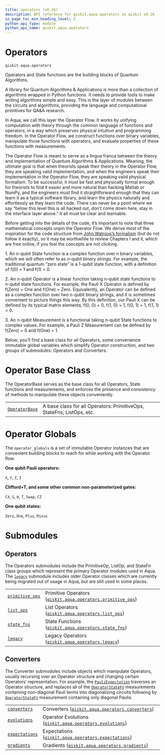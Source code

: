```yaml
---
title: operators (v0.26)
description: API reference for qiskit.aqua.operators in qiskit v0.26
in_page_toc_min_heading_level: 2
python_api_type: module
python_api_name: qiskit.aqua.operators
---
```


<span id="module-qiskit.aqua.operators" />

<span id="qiskit-aqua-operators" />

<span id="operators-qiskit-aqua-operators" />

# Operators

`qiskit.aqua.operators`

Operators and State functions are the building blocks of Quantum Algorithms.

A library for Quantum Algorithms & Applications is more than a collection of algorithms wrapped in Python functions. It needs to provide tools to make writing algorithms simple and easy. This is the layer of modules between the circuits and algorithms, providing the language and computational primitives for QA\&A research.

In Aqua, we call this layer the Operator Flow. It works by unifying computation with theory through the common language of functions and operators, in a way which preserves physical intuition and programming freedom. In the Operator Flow, we construct functions over binary variables, manipulate those functions with operators, and evaluate properties of these functions with measurements.

The Operator Flow is meant to serve as a lingua franca between the theory and implementation of Quantum Algorithms & Applications. Meaning, the ultimate goal is that when theorists speak their theory in the Operator Flow, they are speaking valid implementation, and when the engineers speak their implementation in the Operator Flow, they are speaking valid physical formalism. To be successful, it must be fast and physically formal enough for theorists to find it easier and more natural than hacking Matlab or NumPy, and the engineers must find it straightforward enough that they can learn it as a typical software library, and learn the physics naturally and effortlessly as they learn the code. There can never be a point where we say “below this level this is all hacked out, don’t come down here, stay in the interface layer above.” It all must be clear and learnable.

Before getting into the details of the code, it’s important to note that three mathematical concepts unpin the Operator Flow. We derive most of the inspiration for the code structure from [John Watrous’s formalism](https://cs.uwaterloo.ca/~watrous/TQI/) (but do not follow it exactly), so it may be worthwhile to review Chapters I and II, which are free online, if you feel the concepts are not clicking.

1\. An n-qubit State function is a complex function over n binary variables, which we will often refer to as *n-qubit binary strings*. For example, the traditional quantum “zero state” is a 1-qubit state function, with a definition of f(0) = 1 and f(1) = 0.

2\. An n-qubit Operator is a linear function taking n-qubit state functions to n-qubit state functions. For example, the Pauli X Operator is defined by f(Zero) = One and f(One) = Zero. Equivalently, an Operator can be defined as a complex function over two n-qubit binary strings, and it is sometimes convenient to picture things this way. By this definition, our Pauli X can be defined by its typical matrix elements, f(0, 0) = 0, f(1, 0) = 1, f(0, 1) = 1, f(1, 1) = 0.

3\. An n-qubit Measurement is a functional taking n-qubit State functions to complex values. For example, a Pauli Z Measurement can be defined by f(Zero) = 0 and f(One) = 1.

Below, you’ll find a base class for all Operators, some convenience immutable global variables which simplify Operator construction, and two groups of submodules: Operators and Converters.

# Operator Base Class

The OperatorBase serves as the base class for all Operators, State functions and measurements, and enforces the presence and consistency of methods to manipulate these objects conveniently.

|                                                                                           |                                                                       |
| ----------------------------------------------------------------------------------------- | --------------------------------------------------------------------- |
| [`OperatorBase`](qiskit.aqua.operators.OperatorBase "qiskit.aqua.operators.OperatorBase") | A base class for all Operators: PrimitiveOps, StateFns, ListOps, etc. |

# Operator Globals

The `operator_globals` is a set of immutable Operator instances that are convenient building blocks to reach for while working with the Operator flow.

**One qubit Pauli operators:**

`X`, `Y`, `Z`, `I`

**Clifford+T, and some other common non-parameterized gates:**

`CX`, `S`, `H`, `T`, `Swap`, `CZ`

**One qubit states:**

`Zero`, `One`, `Plus`, `Minus`

# Submodules

## Operators

The Operators submodules include the PrimitiveOp, ListOp, and StateFn class groups which represent the primary Operator modules used in Aqua. The [`legacy`](qiskit.aqua.operators.legacy#module-qiskit.aqua.operators.legacy "qiskit.aqua.operators.legacy") submodule includes older Operator classes which are currently being migrated out of usage in Aqua, but are still used in some places.

|                                                                                                                                         |                                                                                                                                                                                     |
| --------------------------------------------------------------------------------------------------------------------------------------- | ----------------------------------------------------------------------------------------------------------------------------------------------------------------------------------- |
| [`primitive_ops`](qiskit.aqua.operators.primitive_ops#module-qiskit.aqua.operators.primitive_ops "qiskit.aqua.operators.primitive_ops") | Primitive Operators ([`qiskit.aqua.operators.primitive_ops`](qiskit.aqua.operators.primitive_ops#module-qiskit.aqua.operators.primitive_ops "qiskit.aqua.operators.primitive_ops")) |
| [`list_ops`](qiskit.aqua.operators.list_ops#module-qiskit.aqua.operators.list_ops "qiskit.aqua.operators.list_ops")                     | List Operators ([`qiskit.aqua.operators.list_ops`](qiskit.aqua.operators.list_ops#module-qiskit.aqua.operators.list_ops "qiskit.aqua.operators.list_ops"))                          |
| [`state_fns`](qiskit.aqua.operators.state_fns#module-qiskit.aqua.operators.state_fns "qiskit.aqua.operators.state_fns")                 | State Functions ([`qiskit.aqua.operators.state_fns`](qiskit.aqua.operators.state_fns#module-qiskit.aqua.operators.state_fns "qiskit.aqua.operators.state_fns"))                     |
| [`legacy`](qiskit.aqua.operators.legacy#module-qiskit.aqua.operators.legacy "qiskit.aqua.operators.legacy")                             | Legacy Operators ([`qiskit.aqua.operators.legacy`](qiskit.aqua.operators.legacy#module-qiskit.aqua.operators.legacy "qiskit.aqua.operators.legacy"))                                |

## Converters

The Converter submodules include objects which manipulate Operators, usually recursing over an Operator structure and changing certain Operators’ representation. For example, the [`PauliExpectation`](qiskit.aqua.operators.expectations.PauliExpectation "qiskit.aqua.operators.expectations.PauliExpectation") traverses an Operator structure, and replaces all of the [`OperatorStateFn`](qiskit.aqua.operators.state_fns.OperatorStateFn "qiskit.aqua.operators.state_fns.OperatorStateFn") measurements containing non-diagonal Pauli terms into diagonalizing circuits following by [`OperatorStateFn`](qiskit.aqua.operators.state_fns.OperatorStateFn "qiskit.aqua.operators.state_fns.OperatorStateFn") measurement containing only diagonal Paulis.

|                                                                                                                                     |                                                                                                                                                                          |
| ----------------------------------------------------------------------------------------------------------------------------------- | ------------------------------------------------------------------------------------------------------------------------------------------------------------------------ |
| [`converters`](qiskit.aqua.operators.converters#module-qiskit.aqua.operators.converters "qiskit.aqua.operators.converters")         | Converters ([`qiskit.aqua.operators.converters`](qiskit.aqua.operators.converters#module-qiskit.aqua.operators.converters "qiskit.aqua.operators.converters"))           |
| [`evolutions`](qiskit.aqua.operators.evolutions#module-qiskit.aqua.operators.evolutions "qiskit.aqua.operators.evolutions")         | Operator Evolutions ([`qiskit.aqua.operators.evolutions`](qiskit.aqua.operators.evolutions#module-qiskit.aqua.operators.evolutions "qiskit.aqua.operators.evolutions"))  |
| [`expectations`](qiskit.aqua.operators.expectations#module-qiskit.aqua.operators.expectations "qiskit.aqua.operators.expectations") | Expectations ([`qiskit.aqua.operators.expectations`](qiskit.aqua.operators.expectations#module-qiskit.aqua.operators.expectations "qiskit.aqua.operators.expectations")) |
| [`gradients`](qiskit.aqua.operators.gradients#module-qiskit.aqua.operators.gradients "qiskit.aqua.operators.gradients")             | Gradients ([`qiskit.aqua.operators.gradients`](qiskit.aqua.operators.gradients#module-qiskit.aqua.operators.gradients "qiskit.aqua.operators.gradients"))                |

